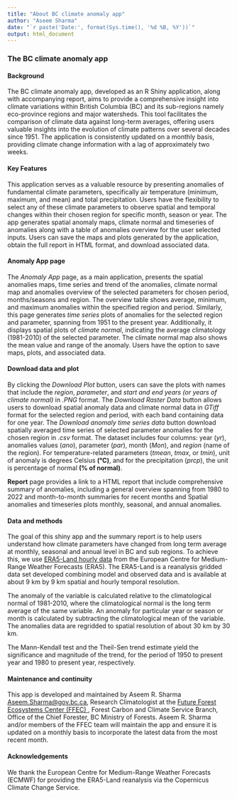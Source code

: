 ```yaml
---
title: "About BC climate anomaly app"
author: "Aseem Sharma"
date: "`r paste('Date:', format(Sys.time(), '%d %B, %Y'))`"
output: html_document
---
```


### **The BC climate anomaly app**

#### **Background**
The BC climate anomaly app, developed as an R Shiny application, along with accompanying report, aims to provide a comprehensive insight into climate variations within British Columbia (BC) and its sub-regions namely eco-province regions and major watersheds. This tool facilitates the comparison of climate data against long-term averages, offering users valuable insights into the evolution of climate patterns over several decades since 1951. The application is consistently updated on a monthly basis, providing climate change information with a lag of approximately two weeks.

#### **Key Features**

This application serves as a valuable resource by presenting anomalies of fundamental climate parameters, specifically air temperature (minimum, maximum, and mean) and total precipitation. Users have the flexibility to select any of these climate parameters to observe spatial and temporal changes within their chosen region for specific month, season or year. The app generates spatial anomaly maps, climate normal and timeseries of anomalies along with a table of anomalies overview for the user selected inputs. Users can save the maps and plots generated by the application, obtain the full report in HTML format, and download associated data.

#### **Anomaly App page**

The *Anomaly App* page, as a main application, presents the spatial anomalies maps, time series and trend of the anomalies, climate normal map and anomalies overview of the selected parameters for chosen period, months/seasons and region. The overview table shows average, minimum, and maximum anomalies within the specified region and period. Similarly, this page generates *time series* plots of anomalies for the selected region and parameter, spanning from 1951 to the present year. Additionally, it displays spatial plots of *climate normal*, indicating the average climatology (1981-2010) of the selected parameter. The climate normal map also shows the mean value and range of the anomaly. Users have the option to save maps, plots, and associated data.

#### **Download data and plot**

By clicking the *Download Plot* button, users can save the plots with names that include the *region*, *parameter*, and *start and end years (or years of climate normal)* in *.PNG* format.
The *Download Raster Data* button allows users to download spatial anomaly data and climate normal data in *GTiff* format for the selected region and period, with each band containing data for one year. The *Download anomaly time series data* button download spatially averaged time series of selected parameter anomalies for the chosen region in *.csv* format. The dataset includes four columns: year (*yr*), anomalies values (*ano*), parameter (*par*), month (*Mon*), and *region* (name of the region). For temperature-related parameters (*tmean*, *tmax*, or *tmin*), unit of anomaly is degrees Celsius **(°C)**, and for the precipitation (*prcp*), the unit is  percentage of normal **(% of normal)**.

**Report** page provides a link to a HTML report that include comprehensive summary of anomalies, including a general overview spanning from 1980 to 2022 and month-to-month summaries for recent months and Spatial anomalies and timeseries plots monthly, seasonal, and annual anomalies.

#### **Data and methods**

The goal of this shiny app and the summary report is to help users understand how climate parameters have changed from long term average at monthly, seasonal and annual level in BC and sub regions. To achieve this, we use <a href='https://cds.climate.Copernicus.eu/cdsapp#!/data set/reanalysis-era5-land?tab=overview'> ERA5-Land hourly data</a> from the European Centre for Medium-Range Weather Forecasts (ERA5). The ERA5-Land is a reanalysis gridded data set developed combining model and observed data and is available at about 9 km by 9 km spatial and hourly temporal resolution.

The anomaly of the variable is calculated relative to the climatological normal of 1981-2010, where the climatological normal is the long term average of the same variable. An anomaly for particular year or season or month is calculated by subtracting the climatological mean of the variable. The anomalies data are regridded to spatial resolution of about 30 km by 30 km.

The Mann-Kendall test and the Theil-Sen trend estimate yield the significance and magnitude of the trend, for the period of 1950 to present year and 1980 to present year, respectively.

#### **Maintenance and continuity**

This app is developed and maintained by Aseem R. Sharma <a href= 'mailto: Aseem.Sharma@gov.bc.ca'>Aseem.Sharma\@gov.bc.ca</a>, Research Climatologist at the <a href ='https://www2.gov.bc.ca/gov/content/environment/natural-resource-stewardship/natural-resources-climate-change/future-forest-ecosystems-centre#:~:text=The%20Future%20Forest%20Ecosystems%20Centre%20(FFEC)%20was%20officially%20established%20in,on%20B.C.%27s%20forest%20ecosystems.'> Future Forest Ecosystems Center (FFEC) </a>, Forest Carbon and Climate Service Branch, Office of the Chief Forester, BC Ministry of Forests. Aseem R. Sharma and/or members of the FFEC team will maintain the app and ensure it is updated on a monthly basis to incorporate the latest data from the most recent month.

#### **Acknowledgements**

We thank the European Centre for Medium-Range Weather Forecasts (ECMWF) for providing the ERA5-Land reanalysis via the Copernicus Climate Change Service.

